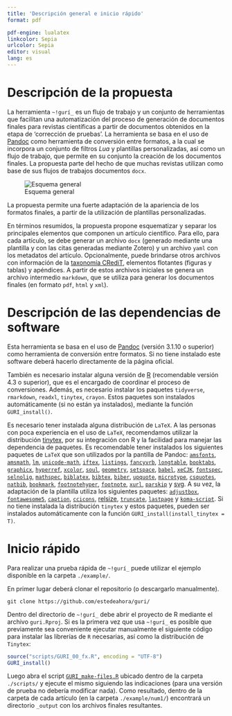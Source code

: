 ```yaml
---
title: 'Descripción general e inicio rápido'
format: pdf

pdf-engine: lualatex
linkcolor: Sepia
urlcolor: Sepia
editor: visual
lang: es
---
```


# Descripción de la propuesta

La herramienta `~!gurí_` es un flujo de trabajo y un conjunto de herramientas que facilitan una automatización del proceso de generación de documentos finales para revistas científicas a partir de documentos obtenidos en la etapa de 'corrección de pruebas'. La herramienta se basa en el uso de [Pandoc](https://pandoc.org/) como herramienta de conversión entre formatos, a la cual se incorpora un conjunto de filtros *Lua* y plantillas personalizadas, así como un flujo de trabajo, que permite en su conjunto la creación de los documentos finales. La propuesta parte del hecho de que muchas revistas utilizan como base de sus flujos de trabajos documentos `docx`.

![Esquema general](figures/scheme_gral.png)

La propuesta permite una fuerte adaptación de la apariencia de los formatos finales, a partir de la utilización de plantillas personalizadas.

En términos resumidos, la propuesta propone esquematizar y separar los principales elementos que componen un artículo científico. Para ello, para cada artículo, se debe generar un archivo `docx` (generado mediante una plantilla y con las citas generadas mediante Zotero) y un archivo `yaml` con los metadatos del artículo. Opcionalmente, puede brindarse otros archivos con información de la [taxonomía CRediT](https://credit.niso.org/), elementos flotantes (figuras y tablas) y apéndices. A partir de estos archivos iniciales se genera un archivo intermedio `markdown`, que se utiliza para generar los documentos finales (en formato `pdf`, `html` y `xml`).

# Descripción de las dependencias de software

Esta herramienta se basa en el uso de [Pandoc](https://pandoc.org/) (versión 3.1.10 o superior) como herramienta de conversión entre formatos. Si no tiene instalado este software deberá hacerlo directamente de la página oficial.

También es necesario instalar alguna versión de [R](https://cran.r-project.org/) (recomendable versión 4.3 o superior), que es el encargado de coordinar el proceso de conversiones. Además, es necesario instalar los paquetes `tidyverse`, `rmarkdown`, `readxl`, `tinytex`, `crayon`. Estos paquetes son instalados automáticamente (si no están ya instalados), mediante la función `GURI_install()`.

Es necesario tener instalada alguna distribución de `LaTeX`. A las personas con poca experiencia en el uso de `LaTeX`, recomendamos utilizar la distribución [tinytex](https://yihui.org/tinytex/), por su integración con R y la facilidad para manejar las dependencia de paquetes. Es recomendable tener instalados los siguientes paquetes de `LaTeX` que son utilizados por la pantilla de Pandoc: [`amsfonts`](https://ctan.org/pkg/amsfonts), [`amsmath`](https://ctan.org/pkg/amsmath), [`lm`](https://ctan.org/pkg/lm), [`unicode-math`](https://ctan.org/pkg/unicode-math), [`iftex`](https://ctan.org/pkg/iftex), [`listings`](https://ctan.org/pkg/listings), [`fancyvrb`](https://ctan.org/pkg/fancyvrb), [`longtable`](https://ctan.org/pkg/longtable), [`booktabs`](https://ctan.org/pkg/booktabs), [`graphicx`](https://ctan.org/pkg/graphicx), [`hyperref`](https://ctan.org/pkg/hyperref), [`xcolor`](https://ctan.org/pkg/xcolor), [`soul`](https://ctan.org/pkg/soul), [`geometry`](https://ctan.org/pkg/geometry), [`setspace`](https://ctan.org/pkg/setspace), [`babel`](https://ctan.org/pkg/babel), [`xeCJK`](https://ctan.org/pkg/xecjk), [`fontspec`](https://ctan.org/pkg/fontspec), [`selnolig`](https://ctan.org/pkg/selnolig), [`mathspec`](https://ctan.org/pkg/mathspec), [`biblatex`](https://ctan.org/pkg/biblatex), [`bibtex`](https://ctan.org/pkg/bibtex), [`biber`](https://ctan.org/pkg/biber), [`upquote`](https://ctan.org/pkg/upquote), [`microtype`](https://ctan.org/pkg/microtype), [`csquotes`](https://ctan.org/pkg/csquotes), [`natbib`](https://ctan.org/pkg/natbib), [`bookmark`](https://ctan.org/pkg/bookmark), [`footnotehyper`](https://ctan.org/pkg/footnotehyper), [`footnote`](https://ctan.org/pkg/footnote), [`xurl`](https://ctan.org/pkg/xurl), [`parskip`](https://ctan.org/pkg/parskip) y [svg](https://ctan.org/pkg/svg). A su vez, la adaptación de la plantilla utiliza los siguientes paquetes: [`adjustbox`](https://ctan.org/pkg/adjustbox), [`fontawesome5`](https://ctan.org/pkg/fontawesome5), [`caption`](https://ctan.org/pkg/caption), [`ccicons`](https://ctan.org/pkg/ccicons), [relsize](https://ctan.org/pkg/relsize), [`truncate`](https://ctan.org/pkg/truncate), [`lastpage`](https://ctan.org/pkg/lastpage) y [`koma-script`](https://ctan.org/pkg/koma-script). Si no tiene instalada la distribución `tinytex` y estos paquetes, pueden ser instalados automáticamente con la función `GURI_install(install_tinytex = T)`.

# Inicio rápido

Para realizar una prueba rápida de `~!gurí_` puede utilizar el ejemplo disponible en la carpeta `./example/`.

En primer lugar deberá clonar el repositorio (o descargarlo manualmente).

```         
git clone https://github.com/estedeahora/guri/ 
```

Dentro del directorio de `~!gurí_` debe abrir el proyecto de R mediante el archivo `guri.Rproj`. Si es la primera vez que usa `~!gurí_` es posible que previamente sea conveniente ejecutar manualmente el siguiente código para instalar las librerías de `R` necesarias, así como la distribución de `Tinytex`:

``` r
source("scripts/GURI_00_fx.R", encoding = "UTF-8")
GURI_install()
```

Luego abra el script [`GURI_make-files.R`](script/GURI_make-files.R) ubicado dentro de la carpeta `./scripts/` y ejecute el mismo siguiendo las indicaciones (para una versión de prueba no debería modificar nada). Como resultado, dentro de la carpeta de cada artículo (en la carpeta `./example/num1/`) encontrará un directorio `_output` con los archivos finales resultantes.

<!-- La propuesta surgió como respuesta a la dificultad que encuentran algunas revistas de acceso diamante para generar los documentos finales del proceso de publicación. En particular, la generación de revistasined -->
